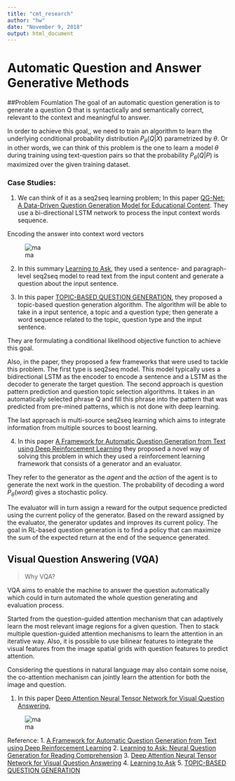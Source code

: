 ```yaml
---
title: "cmt_research"
author: "hw"
date: "November 9, 2018"
output: html_document
---
```


# Automatic Question and Answer Generative Methods

##Problem Foumlation
The goal of an automatic question generation is to generate a question Q that is syntactically and semantically correct, relevant to the context and meaningful to answer. 

In order to achieve this goal,, we need to train an algorithm to learn the underlying conditional probability distribution $P_{\theta}(Q|X)$ parametrized by $\theta$. Or in other words, we can think of this problem is the one to learn a model $\theta$ during training using text-question pairs so that the probability $P_{\theta}(Q|P)$ is maximized over the given training dataset. 

### Case Studies: 
1. We can think  of it as a seq2seq learning problem; In this paper [QG-Net: A Data-Driven Question Generation Model
for Educational Content](http://www.princeton.edu/~shitingl/papers/18l@s-qgen.pdf). They use a bi-directional LSTM network to process the input context words sequence.

Encoding the answer into context word vectors 


![ma](qgnet.png)


2. In this summary [Learning to Ask](http://www.cs.cornell.edu/~xdu/papers/acl17_dsc_poster.pdf), they used a sentence- and paragraph-level seq2seq model to read text from the input content and generate a question about the input sentence. 


3. In this paper [TOPIC-BASED QUESTION GENERATION](https://openreview.net/pdf?id=rk3pnae0b), they proposed a topic-based question generation algorithm. The algorithm will be able to take in a input sentence, a topic and a question type; then generate a word sequence related to the topic, question type and the input sentence. 

They are formulating a conditional likelihood objective function to achieve this goal. 

Also, in the paper, they proposed a few frameworks that were used to tackle this problem. The first type is seq2seq model. This model typically uses a bidirectional LSTM as the encoder to encode a sentence and a LSTM as the decoder to generate the target question. 
The second approach is question pattern prediction and question topic selection algorithms. It takes in an automatically selected phrase Q and fill this phrase into the pattern that was predicted from pre-mined patterns, which is not done with deep learning. 

The last approach is multi-source seq2seq learning which aims to integrate information from multiple sources to boost learning. 


4. In this paper [A Framework for Automatic Question Generation from Text
using Deep Reinforcement Learning](https://arxiv.org/pdf/1808.04961.pdf) they proposed a novel way of solving this problem in which they used a reinforcement learning framework that consists of a generator and an evaluator. 

They refer to the generator as the $agent$ and the $action$ of the agent is to generate the next work in the question. The probability of decoding a word $P_{\theta}(word)$ gives a stochastic policy. 

The evaluator will in turn assign a reward for the output sequence predicted using the current policy of the generator. Based on the reward assigned by the evaluator, the generator updates and improves its current policy. The goal in RL-based question generation is to find a policy that can maximize the sum of the expected return at the end of the sequence generated. 

## Visual Question Answering (VQA)

> Why VQA?

VQA aims to enable the machine to answer the question automatically which could in turn automated the whole question generating and evaluation process. 


Started from the question-guided attention mechanism that can adaptively learn the most relevant image regions for a given question. Then to stack multiple question-guided attention mechanisms to learn the attention in an iterative way. Also, it is possible to use bilinear features to integrate the visual features from the image spatial grids with question features to predict attention.

Considering the questions in natural language may also contain some noise, the co-attention mechanism can jointly learn the attention for both the image and question.


1. In this paper [Deep Attention Neural Tensor Network for
Visual Question Answering](http://openaccess.thecvf.com/content_ECCV_2018/papers/Yalong_Bai_Deep_Attention_Neural_ECCV_2018_paper.pdf),

![ma](vqa.png)

Reference: 
1. [A Framework for Automatic Question Generation from Text
using Deep Reinforcement Learning](https://arxiv.org/pdf/1808.04961.pdf)
2. [Learning to Ask: Neural Question Generation for
Reading Comprehension](https://arxiv.org/pdf/1705.00106.pdf)
3. [Deep Attention Neural Tensor Network for
Visual Question Answering](http://openaccess.thecvf.com/content_ECCV_2018/papers/Yalong_Bai_Deep_Attention_Neural_ECCV_2018_paper.pdf)
4. [Learning to Ask](http://www.cs.cornell.edu/~xdu/papers/acl17_dsc_poster.pdf)
5. [TOPIC-BASED QUESTION GENERATION](https://openreview.net/pdf?id=rk3pnae0b)
